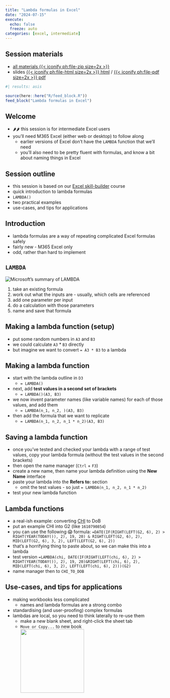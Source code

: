 ---
title: "Lambda formulas in Excel"
date: "2024-07-15"
execute: 
  echo: false
  freeze: auto
categories: [excel, intermediate]
---
:::{.callout-note collapse=false appearance='default' icon=true}
## Session materials
+ [all materials {{< iconify ph:file-zip size=2x >}}](src/lambda_formulas_in_excel.zip)
+ slides [{{< iconify ph:file-html size=2x >}} html](src/lambda_formulas_in_excel.html) / [{{< iconify ph:file-pdf size=2x >}} pdf](src/lambda_formulas_in_excel.pdf)
:::

```{r}
#| results: asis

source(here::here("R/feed_block.R"))
feed_block("Lambda formulas in Excel")

```

## Welcome

-   🌶🌶 this session is for intermediate Excel users
-   you'll need M365 Excel (either web or desktop) to follow along
    -   earlier versions of Excel don't have the `LAMBDA` function that we'll need
    -   you'll also need to be pretty fluent with formulas, and know a bit about naming things in Excel

## Session outline

-   this session is based on our [Excel skill-builder](https://learn.nes.nhs.scot/71690) course
-   quick introduction to lambda formulas
-   `LAMBDA()`
-   two practical examples
-   use-cases, and tips for applications

## Introduction

-   lambda formulas are a way of repeating complicated Excel formulas safely
-   fairly new - M365 Excel only
-   odd, rather than hard to implement

## `LAMBDA`

![Microsoft's summary of LAMBDA](https://support.content.office.net/en-us/media/627806f0-40f4-4a27-86d1-4ef77a86331c.png)</br>

1.  take an existing formula
2.  work out what the inputs are - usually, which cells are referenced
3.  add one parameter per input
4.  do a calculation with those parameters
5.  name and save that formula

## Making a lambda function (setup)

-   put some random numbers in `A3` and `B3`
-   we could calculate `A3` \* `B3` directly
-   but imagine we want to convert `= A3 * B3` to a lambda

## Making a lambda function

-   start with the lambda outline in `D3`
    -   `= LAMBDA()`
-   next, add **test values in a second set of brackets**
    -   `= LAMBDA()(A3, B3)`
-   we now invent parameter names (like variable names) for each of those values, and add them
    -   `= LAMBDA(n_1, n_2, )(A3, B3)`
-   then add the formula that we want to replicate
    -   `= LAMBDA(n_1, n_2, n_1 * n_2)(A3, B3)`

## Saving a lambda function

-   once you've tested and checked your lambda with a range of test values, copy your lambda formula (without the test values in the second brackets)
-   then open the name manager (`Ctrl` + `F3`)
-   create a new name, then name your lambda definition using the **New Name** interface
-   paste your lambda into the **Refers to:** section
    -   omit the test values - so just `= LAMBDA(n_1, n_2, n_1 * n_2)`
-   test your new lambda function

## Lambda functions

-   a real-ish example: converting [CHI](https://en.wikipedia.org/wiki/National_Health_Service_Central_Register) to DoB
-   put an example CHI into G2 (like `1610790854`)
-   you can use the following 😱 formula: `=DATE(IF(RIGHT(LEFT(G2, 6), 2) > RIGHT(YEAR(TODAY()), 2), 19, 20) & RIGHT(LEFT(G2, 6), 2), MID(LEFT(G2, 6), 3, 2), LEFT(LEFT(G2, 6), 2))`
-   that's a horrifying thing to paste about, so we can make this into a lambda
-   test version `=LAMBDA(chi, DATE(IF(RIGHT(LEFT(chi, 6), 2) > RIGHT(YEAR(TODAY()), 2), 19, 20)&RIGHT(LEFT(chi, 6), 2), MID(LEFT(chi, 6), 3, 2), LEFT(LEFT(chi, 6), 2)))(G2)`
-   name manager then to `CHI_TO_DOB`

## Use-cases, and tips for applications

-   making workbooks less complicated
    -   names and lambda formulas are a strong combo
-   standardising (and user-proofing) complex formulas
-   lambdas are local, so you need to think laterally to re-use them
    -   make a new blank sheet, and right-click the sheet tab
    -   `Move or Copy...` to new book </br>![](images/clipboard-251116894.png){height="200px"}
